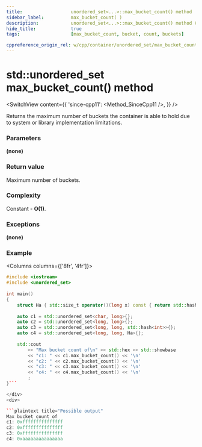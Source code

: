 ```yaml
---
title:					unordered_set<...>::max_bucket_count() method
sidebar_label:			max_bucket_count( )
description:			unordered_set<...>::max_bucket_count() method C++ documentation
hide_title:				true
tags:					[max_bucket_count, bucket, count, buckets]

cppreference_origin_rel: w/cpp/container/unordered_set/max_bucket_count
---
```



<!----------------- Codes ---------------------->

<!-- max_bucket_count() -->

# std::unordered_set max_bucket_count() method

<SwitchView content={{
    'since-cpp11': <Method_SinceCpp11 />,
    }} />

Returns the maximum number of buckets the container is able to hold due to system or library implementation limitations.

### Parameters

**(none)**

### Return value

Maximum number of buckets.

### Complexity

Constant - **O(1)**.

### Exceptions

**(none)**

### Example

<Columns columns={['8fr', '4fr']}>
<div>

```cpp
#include <iostream>
#include <unordered_set>
 
int main()
{
    struct Ha { std::size_t operator()(long x) const { return std::hash<long>{}(x); }; };
 
    auto c1 = std::unordered_set<char, long>{};
    auto c2 = std::unordered_set<long, long>{};
    auto c3 = std::unordered_set<long, long, std::hash<int>>{};
    auto c4 = std::unordered_set<long, long, Ha>{};
 
    std::cout
        << "Max bucket count of\n" << std::hex << std::showbase
        << "c1: " << c1.max_bucket_count() << '\n'
        << "c2: " << c2.max_bucket_count() << '\n'
        << "c3: " << c3.max_bucket_count() << '\n'
        << "c4: " << c4.max_bucket_count() << '\n'
        ;
}```

</div>
<div>

```plaintext title="Possible output"
Max bucket count of
c1: 0xfffffffffffffff
c2: 0xfffffffffffffff
c3: 0xfffffffffffffff
c4: 0xaaaaaaaaaaaaaaa
```

</div>
</Columns>
